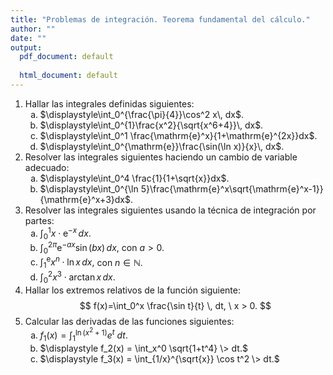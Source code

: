 ```yaml
---
title: "Problemas de integración. Teorema fundamental del cálculo."
author: ""
date: ""
output:
  pdf_document: default
              
  html_document: default
---
```


1. Hallar las integrales definidas siguientes:
    a) $\displaystyle\int_0^{\frac{\pi}{4}}\cos^2 x\, dx$.
    a) $\displaystyle\int_0^{1}\frac{x^2}{\sqrt{x^6+4}}\, dx$.
    a) $\displaystyle\int_0^1 \frac{\mathrm{e}^x}{1+\mathrm{e}^{2x}}dx$.
    a) $\displaystyle\int_0^{\mathrm{e}}\frac{\sin(\ln x)}{x}\, dx$.
1. Resolver las integrales siguientes haciendo un cambio de variable adecuado:
    a) $\displaystyle\int_0^4 \frac{1}{1+\sqrt{x}}dx$.
    a) $\displaystyle\int_0^{\ln 5}\frac{\mathrm{e}^x\sqrt{\mathrm{e}^x-1}}{\mathrm{e}^x+3}dx$.
1. Resolver las integrales siguientes usando la técnica de integración por partes:
    a) $\displaystyle\int_0^1 x\cdot\mathrm{e}^{-x}\, dx.$
    a) $\displaystyle\int_0^{2\pi} \mathrm{e}^{-a x}\sin (bx)\, dx,$ con $a>0$.
    a) $\displaystyle\int_1^\mathrm{e}x^n\cdot \ln x\, dx,$ con $n\in\mathbb{N}$.
    a) $\displaystyle\int_0^2 x^3\cdot\arctan x\, dx.$
1. Hallar los extremos relativos de la función siguiente:
$$
f(x)=\int_0^x \frac{\sin t}{t} \, dt, \ x > 0.
$$
1. Calcular las derivadas de las funciones siguientes:
    a) $\displaystyle f_1(x) = \int_1^{\ln (x^2+1)} e^t \> dt.$
    a) $\displaystyle f_2(x) = \int_x^0 \sqrt{1+t^4} \> dt.$
    a) $\displaystyle f_3(x) = \int_{1/x}^{\sqrt{x}} \cos t^2 \> dt.$
